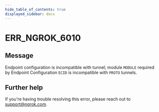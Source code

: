 ```yaml
---
hide_table_of_contents: true
displayed_sidebar: docs
---
```



# ERR_NGROK_6010

## Message

Endpoint configuration is incompatible with tunnel; module `MODULE` required by Endpoint Configuration `ECID` is incompatible with `PROTO` tunnels.

<ErrorDetails error="err_ngrok_6010" />

## Further help

If you're having trouble resolving this error, please reach out to [support@ngrok.com](mailto:support@ngrok.com?subject=Help%20with%20ERR_NGROK_6010).
